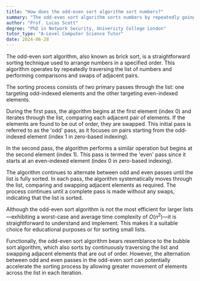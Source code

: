 ```yaml
---
title: "How does the odd-even sort algorithm sort numbers?"
summary: "The odd-even sort algorithm sorts numbers by repeatedly going through the list, comparing and swapping adjacent pairs."
author: "Prof. Lucas Scott"
degree: "PhD in Network Security, University College London"
tutor_type: "A-Level Computer Science Tutor"
date: 2024-06-28
---
```


The odd-even sort algorithm, also known as brick sort, is a straightforward sorting technique used to arrange numbers in a specified order. This algorithm operates by repeatedly traversing the list of numbers and performing comparisons and swaps of adjacent pairs.

The sorting process consists of two primary passes through the list: one targeting odd-indexed elements and the other targeting even-indexed elements.

During the first pass, the algorithm begins at the first element (index $0$) and iterates through the list, comparing each adjacent pair of elements. If the elements are found to be out of order, they are swapped. This initial pass is referred to as the 'odd' pass, as it focuses on pairs starting from the odd-indexed element (index $1$ in zero-based indexing).

In the second pass, the algorithm performs a similar operation but begins at the second element (index $1$). This pass is termed the 'even' pass since it starts at an even-indexed element (index $0$ in zero-based indexing).

The algorithm continues to alternate between odd and even passes until the list is fully sorted. In each pass, the algorithm systematically moves through the list, comparing and swapping adjacent elements as required. The process continues until a complete pass is made without any swaps, indicating that the list is sorted.

Although the odd-even sort algorithm is not the most efficient for larger lists—exhibiting a worst-case and average time complexity of $O(n^2)$—it is straightforward to understand and implement. This makes it a suitable choice for educational purposes or for sorting small lists.

Functionally, the odd-even sort algorithm bears resemblance to the bubble sort algorithm, which also sorts by continuously traversing the list and swapping adjacent elements that are out of order. However, the alternation between odd and even passes in the odd-even sort can potentially accelerate the sorting process by allowing greater movement of elements across the list in each iteration.
    